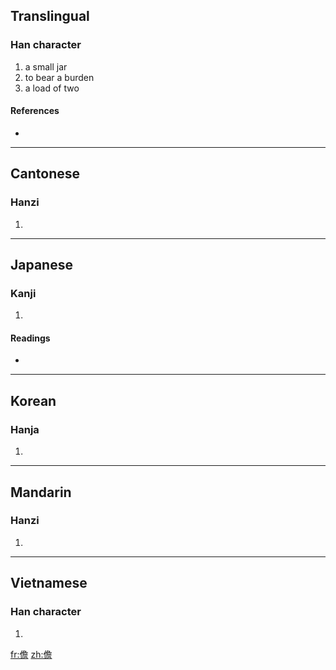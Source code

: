 ==Translingual==

===Han character===
{{Han char|rn=9|rad=人|as=13|sn=15|four=2726<sub>1</sub>|canj=人弓金口 (ONCR)}}

# a small jar
# to bear a burden
# a load of two

====References====
* {{Han ref|kx=0119.180|dkj=01195|dj=0252.150|hdz=10227.010|uh=510B|ud=20747|bh=E4EE|bd=58606}}

----

==Cantonese==

===Hanzi===
{{yue-hanzi|jyut=|y=daam1}}

# {{defn|Cantonese|sort=人13}}

----

==Japanese==

===Kanji===
{{ja-kanji|grade=|rs=人13}}

# {{defn|Japanese|sort=人13}}

====Readings====
* {{ja-readings|on=[[たん]] (tan), [[せん]] (sen), [[ぜん]] (zen)|kun=[[になう]] (ninau), [[にたい]] (nitai), [[こがめ]] (kogame)}}

----

==Korean==

===Hanja===
{{ko-hanja|hangeul=담|rv=dam|mr=tam}}

# {{defn|Korean|sort=人13}}

----

==Mandarin==

===Hanzi===
{{cmn-hanzi|pin=[[dān]] ([[dan1]])|wg=tan<sup>1</sup>}}

# {{defn|Mandarin|sort=人13}}

----

==Vietnamese==

===Han character===
{{vi-hantu|[[đam]]|rs=人13}}

# {{defn|Vietnamese|sort=人13}}

[[fr:儋]]
[[zh:儋]]